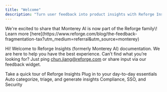 ```yaml
---
title: "Welcome"
description: "Turn user feedback into product insights with Reforge Insights"
---
```


<Info>
  We're excited to share that Monterey AI is now part of the Reforge family\! Learn more [here](https://www.reforge.com/blog/the-feedback-fragmentation-tax?utm_medium=referral&utm_source=monterey)
</Info>

Hi\! Welcome to Reforge Insights (formerly Monterey AI) documentation. We are here to help you have the best experience. Can’t find what you’re looking for? Just ping [chun.jiang@reforge.com](mailto:chun.jiang@reforge.com) or share input via our feedback widget.

<CardGroup cols={2}>
  <Card title="Get started" icon="compass" iconType="duotone" color="#7356BF" href="/quickstart">
    Take a quick tour of Reforge Insights
  </Card>
  <Card title="Integrations" icon="game-console-handheld-crank" iconType="duotone" color="#FFC043" href="/integrations">
    Plug in to your day-to-day essentials
  </Card>
  <Card title="Smart insights" icon="microchip-ai" iconType="duotone" color="#276EF1" href="/themes">
    Auto categorize, triage, and generate insights
  </Card>
  <Card title="Security" icon="message-lines" iconType="duotone" color="#3AA76D" href="/security/security-overview">
    Compliance, SSO, and Security
  </Card>
</CardGroup>